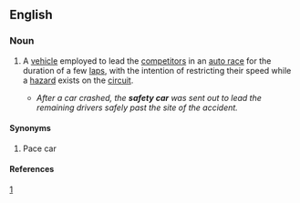 ==English==
===Noun===
{{en-noun}}
#{{motor racing}} A [[vehicle]] employed to lead the [[competitor]]s in an [[auto racing|auto race]] for the duration of a few [[laps]], with the intention of restricting their speed while a [[hazard]] exists on the [[circuit]].
#*''After a car crashed, the '''safety car''' was sent out to lead the remaining drivers safely past the site of the accident.''
====Synonyms====
#Pace car
====References====
[http://www.formula1.com/inside_f1/understanding_the_sport/5300.html]